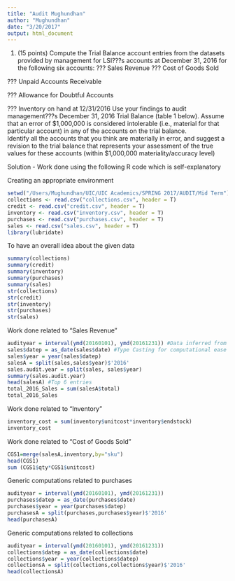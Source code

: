 ```yaml
---
title: "Audit Mughundhan"
author: "Mughundhan"
date: "3/20/2017"
output: html_document
---
```


1.	(15 points) Compute the Trial Balance account entries from the datasets provided by management for LSI???s accounts at December 31, 2016 for the following six accounts: 
???	Sales Revenue
???	Cost of Goods Sold 

???	Unpaid Accounts Receivable  

???	Allowance for Doubtful Accounts 

???	Inventory on hand at 12/31/2016
Use your findings to audit management???s December 31, 2016 Trial Balance (table 1 below).  Assume that an error of $1,000,000 is considered intolerable (i.e., material for that particular account) in any of the accounts on the trial balance.  
Identify all the accounts that you think are materially in error, and suggest a revision to the trial balance that represents your assessment of the true values for these accounts (within $1,000,000 materiality/accuracy level)


Solution - Work done using the following R code which is self-explanatory

Creating an appropriate environment
```r
setwd("/Users/Mughundhan/UIC/UIC Academics/SPRING 2017/AUDIT/Mid Term")
collections <- read.csv("collections.csv", header = T)
credit <- read.csv("credit.csv", header = T)
inventory <- read.csv("inventory.csv", header = T)
purchases <- read.csv("purchases.csv", header = T)
sales <- read.csv("sales.csv", header = T)
library(lubridate)
```

To have an overall idea about the given data
```r
summary(collections)
summary(credit)
summary(inventory)
summary(purchases)
summary(sales)
str(collections)
str(credit)
str(inventory)
str(purchases)
str(sales)
```

Work done related to "Sales Revenue"
```r
audityear = interval(ymd(20160101), ymd(20161231)) #Data inferred from Summary
sales$datep = as_date(sales$date) #Type Casting for computational ease
sales$year = year(sales$datep)
salesA = split(sales,sales$year)$'2016'
sales.audit.year = split(sales, sales$year)
summary(sales.audit.year)
head(salesA) #Top 6 entries
total_2016_Sales = sum(salesA$total)
total_2016_Sales
```

Work done related to "Inventory"
```r
inventory_cost = sum(inventory$unitcost*inventory$endstock)
inventory_cost
```

Work done related to "Cost of Goods Sold"
```r
CGS1=merge(salesA,inventory,by="sku")
head(CGS1)
sum (CGS1$qty*CGS1$unitcost)
```

Generic computations related to purchases
```r
audityear = interval(ymd(20160101), ymd(20161231))
purchases$datep = as_date(purchases$date)
purchases$year = year(purchases$datep)
purchasesA = split(purchases,purchases$year)$'2016'
head(purchasesA)
```

Generic computations related to collections
```r
audityear = interval(ymd(20160101), ymd(20161231))
collections$datep = as_date(collections$date)
collections$year = year(collections$datep)
collectionsA = split(collections,collections$year)$'2016'
head(collectionsA)
```

<!-- Work done related to "Allowance for Doubtful Accounts" -->
<!-- ```{r warning=FALSE, message=FALSE} -->

<!-- accountsReceivable=merge(salesA,collectionsA,by="invoice",all.x = TRUE) -->
<!-- head(accountsReceivable) -->

<!-- accountsReceivable$collected[is.na(accountsReceivable$collected)]<-0 -->
<!-- accountsReceivable$collected[accountsReceivable$collected<0]<-0 -->

<!-- cashamt = sum(accountsReceivable$collected) -->
<!-- cashamt -->

<!-- cashamt1 = sum(accountsReceivable$total) -->
<!-- cashamt1 -->

<!-- differencecashamt = cashamt1 - cashamt -->
<!-- differencecashamt -->
<!-- ``` -->

<!-- Work done related to "Allowance for Doubtful Accounts" -->
<!-- ```{r warning=FALSE, message=FALSE} -->
<!-- allowancetable = accountsReceivable -->
<!-- head(allowancetable) -->
<!-- allowancetable$ar<-(allowancetable$total-allowancetable$collected) -->
<!-- head(allowancetable) -->
<!-- allowancetable$ardueperiod<-as.Date(as.character("2016-12-31"),format="%Y-%m-%d")-as.Date(as.character(allowancetable$date.x),format="%Y-%m-%d") -->
<!-- allowancetableRefined = allowancetable[allowancetable$ar>0,] -->
<!-- head(allowancetableRefined) -->


<!-- for (i in 1:nrow(allowancetableRefined)) -->
<!-- { -->
<!--   if(allowancetableRefined$ardueperiod[i]>180){ -->
<!--     allowancetableRefined$allowanceamt[i] = 0.4*allowancetableRefined$ar[i] -->
<!--   }else if(allowancetableRefined$ardueperiod[i]>=90 && allowancetableRefined$ardueperiod[i]<=180){ -->
<!--     allowancetableRefined$allowanceamt[i] = 0.2*allowancetableRefined$ar[i] -->
<!--   }else{ -->
<!--     allowancetableRefined$allowanceamt[i] = 0 -->
<!--   } -->
<!-- } -->

<!-- sum(allowancetableRefined$allowanceamt) -->
<!-- ``` -->